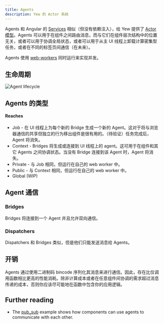 ```yaml
---
title: Agents
description: Yew 的 Actor 系统
---
```


Agents 和 Angular 的 [Services](https://angular.io/guide/architecture-services) 相似（但没有依赖注入），给 Yew 提供了 [Actor 模型](https://en.wikipedia.org/wiki/Actor_model)。Agents 可以用于在组件之间路由消息，而与它们在组件层次结构中的位置无关，或者可以用于协调全局状态，或者可以用于从主 UI 线程上卸载计算密集型任务，或者在不同的标签页间通信（在未来）。

Agents 使用 [web-workers](https://developer.mozilla.org/en-US/docs/Web/API/Web_Workers_API/Using_web_workers) 同时运行来实现并发。

## 生命周期

![Agent lifecycle](https://user-images.githubusercontent.com/42674621/79125224-b6481d80-7d95-11ea-8e6a-ab9b52d1d8ac.png)

## Agents 的类型

#### Reaches

-   Job - 在 UI 线程上为每个新的 Bridge 生成一个新的 Agent。这对于将与浏览器通信的共享但独立的行为移出组件是很有用的。（待验证）任务完成后，Agent 将消失。
-   Context - Bridges 将生成或连接到 UI 线程上的 agent。这可用于在组件和其它 Agents 之间协调状态。当没有 Bridge 连接到该 Agent 时，Agent 将消失。
-   Private - 与 Job 相同，但运行在自己的 web worker 中。
-   Public - 与 Context 相同，但运行在自己的 web worker 中。
-   Global \(WIP\)

## Agent 通信

### Bridges

Bridges 将连接到一个 Agent 并且允许双向通信。

### Dispatchers

Dispatchers 和 Bridges 类似，但是他们只能发送消息给 Agents。

## 开销

Agents 通过使用二进制码 bincode 序列化其消息来进行通信。因此，存在比仅调用函数相比更高的性能消耗。除非计算成本或者在任意组件间协调的需求超过消息传递的成本，否则你应该尽可能地在函数中包含你的应用逻辑。

## Further reading

-   The [pub_sub](https://github.com/yewstack/yew/tree/master/examples/pub_sub) example shows how components can use agents to communicate with each other.
